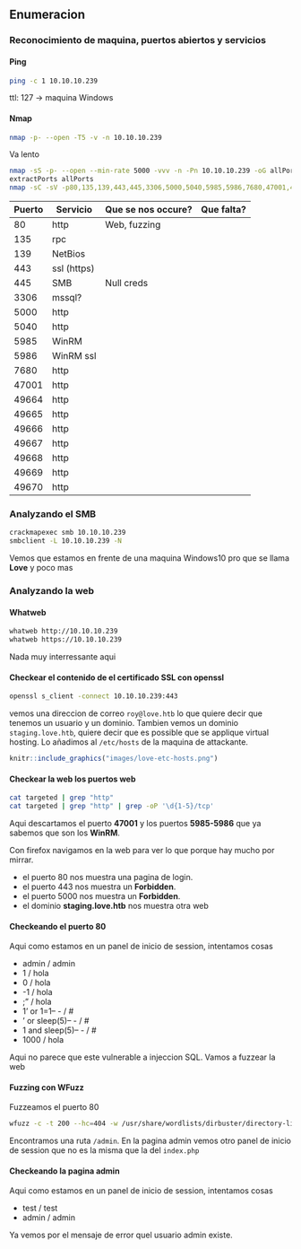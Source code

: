 ## Enumeracion {-}

### Reconocimiento de maquina, puertos abiertos y servicios {-} 

#### Ping {-}

```bash
ping -c 1 10.10.10.239
```
ttl: 127 -> maquina Windows

#### Nmap {-}

```bash
nmap -p- --open -T5 -v -n 10.10.10.239
```

Va lento

```bash
nmap -sS -p- --open --min-rate 5000 -vvv -n -Pn 10.10.10.239 -oG allPorts 
extractPorts allPorts
nmap -sC -sV -p80,135,139,443,445,3306,5000,5040,5985,5986,7680,47001,49664,49665,4966,49667,49668,49669,49670 10.10.10.239 -oN targeted
```

| Puerto | Servicio    | Que se nos occure? | Que falta? |
| ------ | ----------- | ------------------ | ---------- |
| 80     | http        | Web, fuzzing       |            |
| 135    | rpc         |                    |            |
| 139    | NetBios     |                    |            |
| 443    | ssl (https) |                    |            |
| 445    | SMB         | Null creds         |            |
| 3306   | mssql?      |                    |            |
| 5000   | http        |                    |            |
| 5040   | http        |                    |            |
| 5985   | WinRM       |                    |            |
| 5986   | WinRM ssl   |                    |            |
| 7680   | http        |                    |            |
| 47001  | http        |                    |            |
| 49664  | http        |                    |            |
| 49665  | http        |                    |            |
| 49666  | http        |                    |            |
| 49667  | http        |                    |            |
| 49668  | http        |                    |            |
| 49669  | http        |                    |            |
| 49670  | http        |                    |            |


### Analyzando el SMB {-}

```bash
crackmapexec smb 10.10.10.239
smbclient -L 10.10.10.239 -N
```

Vemos que estamos en frente de una maquina Windows10 pro que se llama **Love** y poco mas

### Analyzando la web {-}

#### Whatweb {-}

```bash
whatweb http://10.10.10.239
whatweb https://10.10.10.239
```

Nada muy interressante aqui

#### Checkear el contenido de el certificado SSL con openssl {-}

```bash
openssl s_client -connect 10.10.10.239:443
```

vemos una direccion de correo `roy@love.htb` lo que quiere decir que tenemos un usuario y un dominio. 
Tambien vemos un dominio `staging.love.htb`, quiere decir que es possible que se applique virtual hosting.
Lo añadimos al `/etc/hosts` de la maquina de attackante.


```r
knitr::include_graphics("images/love-etc-hosts.png")
```

#### Checkear la web los puertos web {-}

```bash
cat targeted | grep "http"
cat targeted | grep "http" | grep -oP '\d{1-5}/tcp'
```

Aqui descartamos el puerto **47001** y los puertos **5985-5986** que ya sabemos que son los **WinRM**.

Con firefox navigamos en la web para ver lo que porque hay mucho por mirrar. 

- el puerto 80 nos muestra una pagina de login.
- el puerto 443 nos muestra un **Forbidden**.
- el puerto 5000 nos muestra un **Forbidden**.
- el dominio **staging.love.htb** nos muestra otra web


#### Checkeando el puerto 80 {-}

Aqui como estamos en un panel de inicio de session, intentamos cosas

- admin / admin
- 1 / hola
- 0 / hola
- -1 / hola
- ;" / hola
- 1' or 1=1-- - / #
- ' or sleep(5)-- - / #
- 1 and sleep(5)-- - / #
- 1000 / hola

Aqui no parece que este vulnerable a injeccion SQL. Vamos a fuzzear la web


#### Fuzzing con WFuzz {-}

Fuzzeamos el puerto 80

```bash
wfuzz -c -t 200 --hc=404 -w /usr/share/wordlists/dirbuster/directory-list-2.3-medium.txt http://10.10.10.239/FUZZ
```

Encontramos una ruta `/admin`. En la pagina admin vemos otro panel de inicio de session que no es la misma que la del `index.php`

#### Checkeando la pagina admin {-}

Aqui como estamos en un panel de inicio de session, intentamos cosas

- test / test
- admin / admin

Ya vemos por el mensaje de error quel usuario admin existe.

